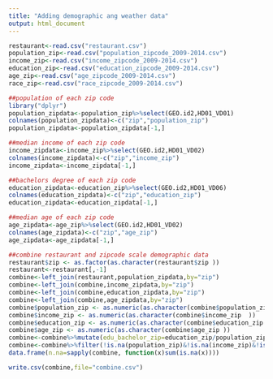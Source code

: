 ```yaml
---
title: "Adding demographic ang weather data"
output: html_document
---
```


```r
restaurant<-read.csv("restaurant.csv")
population_zip<-read.csv("population_zipcode_2009-2014.csv")
income_zip<-read.csv("income_zipcode_2009-2014.csv")
education_zip<-read.csv("education_zipcode_2009-2014.csv")
age_zip<-read.csv("age_zipcode_2009-2014.csv")
race_zip<-read.csv("race_zipcode_2009-2014.csv")
```


```r
##population of each zip code
library("dplyr")
population_zipdata<-population_zip%>%select(GEO.id2,HD01_VD01)
colnames(population_zipdata)<-c("zip","population_zip")
population_zipdata<-population_zipdata[-1,]

##median income of each zip code
income_zipdata<-income_zip%>%select(GEO.id2,HD01_VD02)
colnames(income_zipdata)<-c("zip","income_zip")
income_zipdata<-income_zipdata[-1,]

##bachelors degree of each zip code
education_zipdata<-education_zip%>%select(GEO.id2,HD01_VD06)
colnames(education_zipdata)<-c("zip","education_zip")
education_zipdata<-education_zipdata[-1,]

##median age of each zip code
age_zipdata<-age_zip%>%select(GEO.id2,HD01_VD02)
colnames(age_zipdata)<-c("zip","age_zip")
age_zipdata<-age_zipdata[-1,]

##combine restaurant and zipcode scale demographic data
restaurant$zip <- as.factor(as.character(restaurant$zip ))
restaurant<-restaurant[,-1]
combine<-left_join(restaurant,population_zipdata,by="zip")
combine<-left_join(combine,income_zipdata,by="zip")
combine<-left_join(combine,education_zipdata,by="zip")
combine<-left_join(combine,age_zipdata,by="zip")
combine$population_zip <- as.numeric(as.character(combine$population_zip  ))
combine$income_zip <- as.numeric(as.character(combine$income_zip  ))
combine$education_zip <- as.numeric(as.character(combine$education_zip ))
combine$age_zip <- as.numeric(as.character(combine$age_zip ))
combine<-combine%>%mutate(edu_bachelor_zip=education_zip/population_zip)
combine<-combine%>%filter(!is.na(population_zip)&!is.na(income_zip)&!is.na(education_zip)&!is.na(age_zip))
data.frame(n.na=sapply(combine, function(x)sum(is.na(x)))) 

write.csv(combine,file="combine.csv")
```


